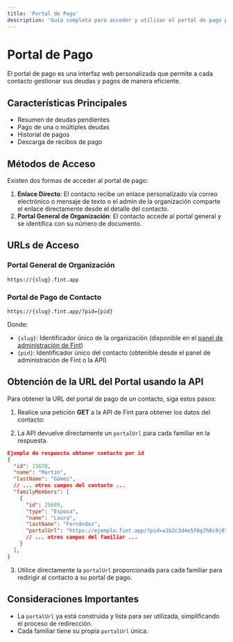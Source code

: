 ```yaml
---
title: 'Portal de Pago'
description: 'Guía completa para acceder y utilizar el portal de pago para contactos'
---
```


# Portal de Pago

El portal de pago es una interfaz web personalizada que permite a cada contacto gestionar sus deudas y pagos de manera eficiente.

## Características Principales

- Resumen de deudas pendientes
- Pago de una o múltiples deudas
- Historial de pagos
- Descarga de recibos de pago

## Métodos de Acceso

Existen dos formas de acceder al portal de pago:

1. **Enlace Directo**: El contacto recibe un enlace personalizado vía correo electrónico o mensaje de texto o el admin de la organización comparte el enlace directamente desde el detalle del contacto.
2. **Portal General de Organización**: El contacto accede al portal general y se identifica con su número de documento.

## URLs de Acceso

### Portal General de Organización
```
https://{slug}.fint.app
```

### Portal de Pago de Contacto
```
https://{slug}.fint.app/?pid={pid}
```

Donde:
- `{slug}`: Identificador único de la organización (disponible en el [panel de administración de Fint](https://admin.fint.app/settings/general))
- `{pid}`: Identificador único del contacto (obtenible desde el panel de administración de Fint o la API)

## Obtención de la URL del Portal usando la API

Para obtener la URL del portal de pago de un contacto, siga estos pasos:

1. Realice una petición **GET** a la API de Fint para obtener los datos del contacto:

<Card title="Obtener contacto por id" icon="code" href="/api-reference/contactos/obtener-contacto-por-id" />

2. La API devuelve directamente un `portalUrl` para cada familiar en la respuesta.

```json
Ejemplo de respuesta obtener contacto por id
{
  "id": 15678,
  "name": "Martín",
  "lastName": "Gómez",
  // ... otros campos del contacto ...
  "familyMembers": [
    {
      "id": 25689,
      "type": "Esposa",
      "name": "Laura",
      "lastName": "Fernández",
      "portalUrl": "https://ejemplo.fint.app/?pid=a1b2c3d4e5f6g7h8i9j0",
      // ... otros campos del familiar ...
    }
  ],
}
```

3. Utilice directamente la `portalUrl` proporcionada para cada familiar para redirigir al contacto a su portal de pago.

## Consideraciones Importantes

- La `portalUrl` ya está construida y lista para ser utilizada, simplificando el proceso de redirección.
- Cada familiar tiene su propia `portalUrl` única.